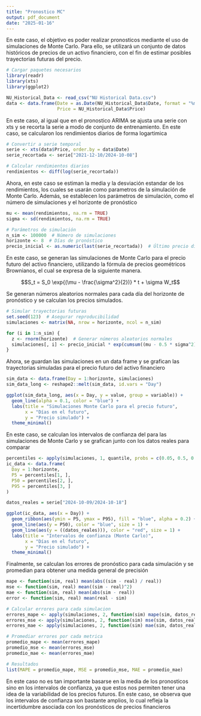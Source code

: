 ```yaml
---
title: "Pronostico MC"
output: pdf_document
date: "2025-01-16"
---
```


En este caso, el objetivo es poder realizar pronosticos mediante el uso de simulaciones de Monte Carlo. Para ello, se utilizará un conjunto de datos históricos de precios de un activo financiero, con el fin de estimar posibles trayectorias futuras del precio.

```r
# Cargar paquetes necesarios
library(readr)
library(xts)
library(ggplot2)

NU_Historical_Data <- read_csv("NU Historical Data.csv")
data <- data.frame(Date = as.Date(NU_Historical_Data$Date, format = "%m/%d/%Y"), 
                   Price = NU_Historical_Data$Price)

```

En este caso, al igual que en el pronostico ARIMA se ajusta una serie con xts y se recorta la serie a modo de conjunto de entrenamiento. En este caso, se calcularon los rendimientos diarios de forma logartimica

```r
# Convertir a serie temporal
serie <- xts(data$Price, order.by = data$Date)
serie_recortada <- serie["2021-12-10/2024-10-08"]

# Calcular rendimientos diarios
rendimientos <- diff(log(serie_recortada))
```


Ahora, en este caso se estiman la media y la desviación estandar de los rendimientos, los cuales se usarán como parametros de la simulación de Monte Carlo. Además, se establecen los parámetros de simulación, como el número de simulaciones y el horizonte de pronóstico

```r
mu <- mean(rendimientos, na.rm = TRUE)
sigma <- sd(rendimientos, na.rm = TRUE)

# Parámetros de simulación
n_sim <- 100000  # Número de simulaciones
horizonte <- 8  # Días de pronóstico
precio_inicial <- as.numeric(last(serie_recortada))  # Último precio disponible
```

En este caso, se generan las simulaciones de Monte Carlo para el precio futuro del activo financiero, utilizando la fórmula de precios geométricos Brownianos, el cual se expresa de la siguiente manera.

$$S_t = S_0 \exp{(\mu - \frac{\sigma^2}{2})} * t + \sigma W_t$$

Se generan números aleatorios normales para cada día del horizonte de pronóstico y se calculan los precios simulados.

```r
# Simular trayectorias futuras
set.seed(123)  # Asegurar reproducibilidad
simulaciones <- matrix(NA, nrow = horizonte, ncol = n_sim)

for (i in 1:n_sim) {
  z <- rnorm(horizonte)  # Generar números aleatorios normales
  simulaciones[, i] <- precio_inicial * exp(cumsum((mu - 0.5 * sigma^2) + sigma * z))
}
```

Ahora, se guardan las simulaciones en un data frame y se grafican las trayectorias simuladas para el precio futuro del activo financiero

```r
sim_data <- data.frame(Day = 1:horizonte, simulaciones)
sim_data_long <- reshape2::melt(sim_data, id.vars = "Day")

ggplot(sim_data_long, aes(x = Day, y = value, group = variable)) +
  geom_line(alpha = 0.1, color = "blue") +
  labs(title = "Simulaciones Monte Carlo para el precio futuro",
       x = "Días en el futuro",
       y = "Precio simulado") +
  theme_minimal()
```


En este caso, se calculan los intervalos de confianza del para las simulaciones de Monte Carlo y se grafican junto con los datos reales para comparar

```r
percentiles <- apply(simulaciones, 1, quantile, probs = c(0.05, 0.5, 0.95))
ic_data <- data.frame(
  Day = 1:horizonte,
  P5 = percentiles[1, ],
  P50 = percentiles[2, ],
  P95 = percentiles[3, ]
)

datos_reales = serie["2024-10-09/2024-10-18"]

ggplot(ic_data, aes(x = Day)) +
  geom_ribbon(aes(ymin = P5, ymax = P95), fill = "blue", alpha = 0.2) +
  geom_line(aes(y = P50), color = "blue", size = 1) +
  geom_line(aes(y = ((datos_reales))), color = "red", size = 1) +
  labs(title = "Intervalos de confianza (Monte Carlo)",
       x = "Días en el futuro",
       y = "Precio simulado") +
  theme_minimal()
```

Finalmente, se calculan los errores de pronóstico para cada simulación y se promedian para obtener una medida general de precisión

```r
mape <- function(sim, real) mean(abs((sim - real) / real))
mse <- function(sim, real) mean((sim - real)^2)
mae <- function(sim, real) mean(abs(sim - real))
error <- function(sim, real) mean(real - sim)

# Calcular errores para cada simulacion
errores_mape <- apply(simulaciones, 2, function(sim) mape(sim, datos_reales))
errores_mse <- apply(simulaciones, 2, function(sim) mse(sim, datos_reales))
errores_mae <- apply(simulaciones, 2, function(sim) mae(sim, datos_reales))

# Promediar errores por cada metrica
promedio_mape <- mean(errores_mape)
promedio_mse <- mean(errores_mse)
promedio_mae <- mean(errores_mae)

# Resultados
list(MAPE = promedio_mape, MSE = promedio_mse, MAE = promedio_mae)

```

En este caso no es tan importante basarse en la media de los pronosticos sino en los intervalos de confianza, ya que estos nos permiten tener una idea de la variabilidad de los precios futuros. En este caso, se observa que los intervalos de confianza son bastante amplios, lo cual refleja la incertidumbre asociada con los pronósticos de precios financieros

